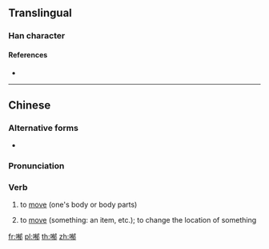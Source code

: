 ==Translingual==

===Han character===
{{Han char|rn=30|rad=口|as=09|sn=12|four=|canj=RKBL|ids=⿰口郁}}

====References====
* {{Han ref|kx=0198.140|dkj=03930|dj=0420.030|hdz=10638.100|uh=5590|ud=21904}}

----
==Chinese==
{{zh-forms}}

===Alternative forms===
* {{zh-l|郁}}

===Pronunciation===
{{zh-pron
|m=yù
|c=juk1
|h=pfs=
|md=
|mn=
|w=
|cat=v
}}

===Verb===
{{zh-verb}}

# {{cx|Cantonese|lang=zh}} to [[move]] (one's body or body parts)
#: {{zh-usex|唔好 喐！|Don't move!|C}}
# {{cx|Cantonese|lang=zh}} to [[move]] (something: an item, etc.); to change the location of something
#: {{zh-usex|唔好 喐 佢！|Don't touch that!|C}}
<!--
# to [[touch]]
# to [[hit]]
   --Unihan
-->

[[fr:喐]]
[[pl:喐]]
[[th:喐]]
[[zh:喐]]